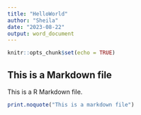 ```yaml
---
title: "HelloWorld"
author: "Sheila"
date: "2023-08-22"
output: word_document
---
```




```r
knitr::opts_chunk$set(echo = TRUE)
```

## This is a Markdown file

This is a R Markdown file.

```r
print.noquote("This is a markdown file")
```
